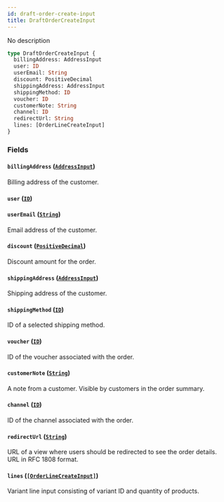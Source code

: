 ```yaml
---
id: draft-order-create-input
title: DraftOrderCreateInput
---
```


No description

```graphql
type DraftOrderCreateInput {
  billingAddress: AddressInput
  user: ID
  userEmail: String
  discount: PositiveDecimal
  shippingAddress: AddressInput
  shippingMethod: ID
  voucher: ID
  customerNote: String
  channel: ID
  redirectUrl: String
  lines: [OrderLineCreateInput]
}
```

### Fields

#### `billingAddress` ([`AddressInput`](/developer/api-reference/inputs/address-input.mdx))

Billing address of the customer.

#### `user` ([`ID`](/developer/api-reference/scalars/id.mdx))

#### `userEmail` ([`String`](/developer/api-reference/scalars/string.mdx))

Email address of the customer.

#### `discount` ([`PositiveDecimal`](/developer/api-reference/scalars/positive-decimal.mdx))

Discount amount for the order.

#### `shippingAddress` ([`AddressInput`](/developer/api-reference/inputs/address-input.mdx))

Shipping address of the customer.

#### `shippingMethod` ([`ID`](/developer/api-reference/scalars/id.mdx))

ID of a selected shipping method.

#### `voucher` ([`ID`](/developer/api-reference/scalars/id.mdx))

ID of the voucher associated with the order.

#### `customerNote` ([`String`](/developer/api-reference/scalars/string.mdx))

A note from a customer. Visible by customers in the order summary.

#### `channel` ([`ID`](/developer/api-reference/scalars/id.mdx))

ID of the channel associated with the order.

#### `redirectUrl` ([`String`](/developer/api-reference/scalars/string.mdx))

URL of a view where users should be redirected to see the order details. URL in RFC 1808 format.

#### `lines` ([`[OrderLineCreateInput]`](/developer/api-reference/inputs/order-line-create-input.mdx))

Variant line input consisting of variant ID and quantity of products.
